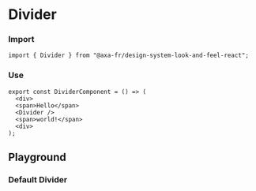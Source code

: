 
<Meta of={DividerStories} name="Divider" />

# Divider

### Import

```tsx
import { Divider } from "@axa-fr/design-system-look-and-feel-react";
```

### Use

```tsx
export const DividerComponent = () => (
  <div>
  <span>Hello</span>
  <Divider />
  <span>world!</span>
  <div>
);
```

## Playground

### Default Divider

<Canvas of={DividerStories.Default} />

<Controls of={DividerStories.Default} />
